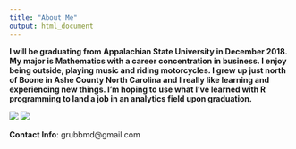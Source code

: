 ```yaml
---
title: "About Me"
output: html_document
---
```


**I will be graduating from Appalachian State University in December 2018. My major is Mathematics with a career concentration in business. I enjoy being outside, playing music and riding motorcycles. I grew up just north of Boone in Ashe County North Carolina and I really like learning and experiencing new things. I'm hoping to use what I've learned with R programming to land a job in an analytics field upon graduation.**  

  ![](myphoto2.jpg)
  ![](Myphoto1.jpg)

**Contact Info**: grubbmd@gmail.com
